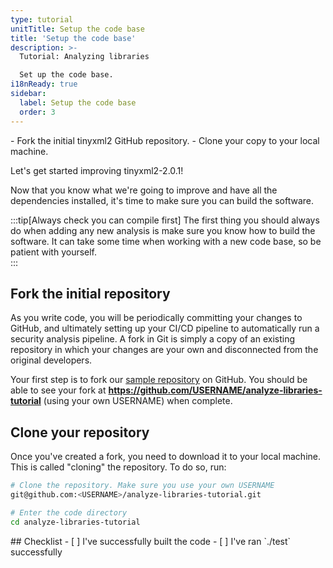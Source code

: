 ```yaml
---
type: tutorial
unitTitle: Setup the code base
title: 'Setup the code base'
description: >-
  Tutorial: Analyzing libraries

  Set up the code base. 
i18nReady: true
sidebar: 
  label: Setup the code base
  order: 3
---
```



<PreCheck>
 - Fork the initial tinyxml2 GitHub repository.
 - Clone your copy to your local machine.
</PreCheck>

<Lede>Let's get started improving tinyxml2-2.0.1!</Lede>

Now that you know what we're going to improve and have all the dependencies
installed, it's time to make sure you can build the software. 

:::tip[Always check you can compile first]
The first thing  you should always do when adding any new analysis is make sure
you know how to build the software. It can take some time when working
with a new code base, so be patient with yourself.  
:::

## Fork the initial repository

As you write code, you will be periodically committing your changes to
GitHub, and ultimately setting up your CI/CD pipeline to automatically run a
security analysis pipeline. A fork in Git is simply a copy of an existing
repository in which your changes are your own and disconnected from the
original developers.  

Your first step is to fork our [sample
repository](https://github.com/ForAllSecure/analyze-libraries-tutorial) on
GitHub.  You should be able to see your fork at
**https://github.com/USERNAME/analyze-libraries-tutorial** (using your own
USERNAME) when complete. 

## Clone your repository

Once you've created a fork, you need to download it to your local machine.
This is called "cloning" the repository. To do so, run:

```bash
# Clone the repository. Make sure you use your own USERNAME
git@github.com:<USERNAME>/analyze-libraries-tutorial.git 

# Enter the code directory
cd analyze-libraries-tutorial 
```


<Box icon="check-list">
## Checklist

<Checklist>
- [ ] I've successfully built the code
- [ ] I've ran `./test` successfully
</Checklist>
</Box>

